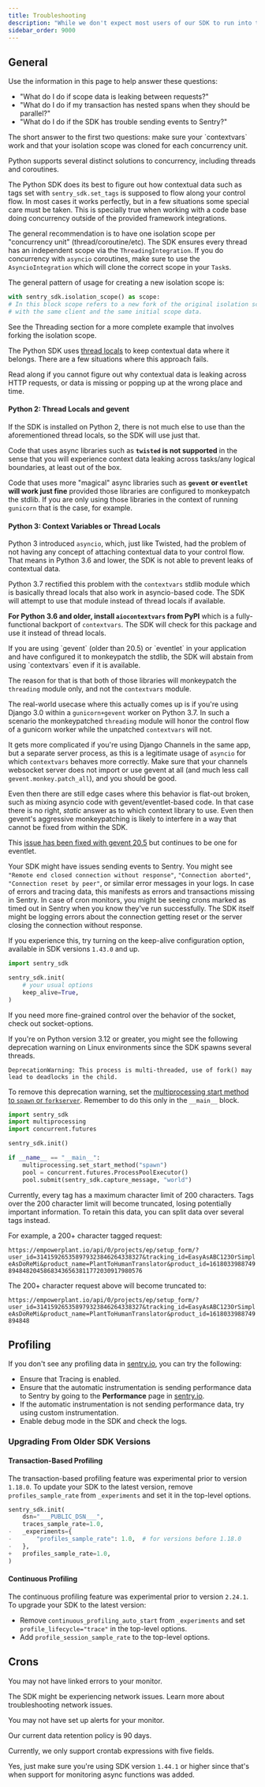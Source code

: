 ```yaml
---
title: Troubleshooting
description: "While we don't expect most users of our SDK to run into these issues, we document edge cases here."
sidebar_order: 9000
---
```


## General

Use the information in this page to help answer these questions:

- "What do I do if scope data is leaking between requests?"
- "What do I do if my transaction has nested spans when they should be parallel?"
- "What do I do if the SDK has trouble sending events to Sentry?"

<Expandable title="Addressing Concurrency Issues">
  The short answer to the first two questions: make sure your `contextvars` work and
  that your isolation scope was cloned for each concurrency unit.

  Python supports several distinct solutions to concurrency, including threads and
  coroutines.

  The Python SDK does its best to figure out how contextual data such as tags set
  with `sentry_sdk.set_tags` is supposed to flow along your control flow. In most
  cases it works perfectly, but in a few situations some special care must be
  taken. This is specially true when working with a code base doing concurrency
  outside of the provided framework integrations.

  The general recommendation is to have one isolation scope per "concurrency unit"
  (thread/coroutine/etc). The SDK ensures every thread has an independent scope via the `ThreadingIntegration`.
  If you do concurrency with `asyncio` coroutines, make sure to use the `AsyncioIntegration`
  which will clone the correct scope in your `Task`s.

  The general pattern of usage for creating a new isolation scope is:

  ```python
  with sentry_sdk.isolation_scope() as scope:
  # In this block scope refers to a new fork of the original isolation scope,
  # with the same client and the same initial scope data.
  ```

  See the <PlatformLink to="/integrations/default-integrations/#threading">Threading</PlatformLink> section
  for a more complete example that involves forking the isolation scope.
</Expandable>

<Expandable title="Context Variables vs Thread Locals">

  The Python SDK uses [thread locals](https://docs.python.org/3/library/threading.html#thread-local-data) to
  keep contextual data where it belongs. There are a few situations where this
  approach fails.

  Read along if you cannot figure out why contextual data is leaking across HTTP
  requests, or data is missing or popping up at the wrong place and time.

#### Python 2: Thread Locals and gevent

  If the SDK is installed on Python 2, there is not much else to use than the
  aforementioned thread locals, so the SDK will use just that.

  Code that uses async libraries such as **`twisted` is not supported** in the
  sense that you will experience context data leaking across tasks/any logical
  boundaries, at least out of the box.

  Code that uses more "magical" async libraries such as **`gevent` or `eventlet`
  will work just fine** provided those libraries are configured to monkeypatch
  the stdlib. If you are only using those libraries in the context of running
  `gunicorn` that is the case, for example.

#### Python 3: Context Variables or Thread Locals

  Python 3 introduced `asyncio`, which, just like Twisted, had the problem of not
  having any concept of attaching contextual data to your control flow. That
  means in Python 3.6 and lower, the SDK is not able to prevent leaks of
  contextual data.

  Python 3.7 rectified this problem with the `contextvars` stdlib module which is
  basically thread locals that also work in asyncio-based code. The SDK will
  attempt to use that module instead of thread locals if available.

  **For Python 3.6 and older, install `aiocontextvars` from PyPI** which is a
  fully-functional backport of `contextvars`. The SDK will check for this package
  and use it instead of thread locals.

</Expandable>

<Expandable title="Context Variables vs gevent/eventlet">
  If you are using `gevent` (older than 20.5) or `eventlet` in your application and
  have configured it to monkeypatch the stdlib, the SDK will abstain from using
  `contextvars` even if it is available.

  The reason for that is that both of those libraries will monkeypatch the
  `threading` module only, and not the `contextvars` module.

  The real-world usecase where this actually comes up is if you're using Django
  3.0 within a `gunicorn+gevent` worker on Python 3.7. In such a scenario the
  monkeypatched `threading` module will honor the control flow of a gunicorn
  worker while the unpatched `contextvars` will not.

  It gets more complicated if you're using Django Channels in the same app, but a
  separate server process, as this is a legitimate usage of `asyncio` for which
  `contextvars` behaves more correctly. Make sure that your channels websocket
  server does not import or use gevent at all (and much less call
  `gevent.monkey.patch_all`), and you should be good.

  Even then there are still edge cases where this behavior is flat-out broken,
  such as mixing asyncio code with gevent/eventlet-based code. In that case there
  is no right, _static_ answer as to which context library to use. Even then
  gevent's aggressive monkeypatching is likely to interfere in a way that cannot
  be fixed from within the SDK.

  This [issue has been fixed with gevent 20.5](https://github.com/gevent/gevent/issues/1407) but continues to be one for
  eventlet.
</Expandable>

<Expandable title="Network Issues">

Your SDK might have issues sending events to Sentry. You might see
`"Remote end closed connection without response"`, `"Connection aborted"`,
`"Connection reset by peer"`, or similar error messages in your logs.
In case of errors and tracing data, this manifests as errors and transactions
missing in Sentry. In case of cron monitors, you might be seeing crons
marked as timed out in Sentry when you know they've run successfully. The SDK
itself might be logging errors about the connection getting reset or the
server closing the connection without response.

If you experience this, try turning on the <PlatformLink to="/configuration/options/#keep-alive">keep-alive</PlatformLink> configuration option, available in SDK
versions `1.43.0` and up.

```python
import sentry_sdk

sentry_sdk.init(
    # your usual options
    keep_alive=True,
)
```

If you need more fine-grained control over the behavior of the socket, check out
<PlatformLink to="/configuration/options/#socket-options">socket-options</PlatformLink>.
</Expandable>

<Expandable title="Multiprocessing deprecation after Python 3.12">

If you're on Python version 3.12 or greater, you might see the following deprecation warning on Linux environments since the SDK spawns several threads.

```
DeprecationWarning: This process is multi-threaded, use of fork() may lead to deadlocks in the child.
```

To remove this deprecation warning, set the [multiprocessing start method to `spawn` or `forkserver`](https://docs.python.org/3.14/library/multiprocessing.html#contexts-and-start-methods).
Remember to do this only in the `__main__` block.

```python
import sentry_sdk
import multiprocessing
import concurrent.futures

sentry_sdk.init()

if __name__ == "__main__":
    multiprocessing.set_start_method("spawn")
    pool = concurrent.futures.ProcessPoolExecutor()
    pool.submit(sentry_sdk.capture_message, "world")
```
</Expandable>

<Expandable title="Why was my tag value truncated?">

  Currently, every tag has a maximum character limit of 200 characters. Tags over the 200 character limit will become truncated, losing potentially important information. To retain this data, you can split data over several tags instead.

  For example, a 200+ character tagged request:

  `https://empowerplant.io/api/0/projects/ep/setup_form/?user_id=314159265358979323846264338327&tracking_id=EasyAsABC123OrSimpleAsDoReMi&product_name=PlantToHumanTranslator&product_id=161803398874989484820458683436563811772030917980576`

  The 200+ character request above will become truncated to:

  `https://empowerplant.io/api/0/projects/ep/setup_form/?user_id=314159265358979323846264338327&tracking_id=EasyAsABC123OrSimpleAsDoReMi&product_name=PlantToHumanTranslator&product_id=1618033988749894848`

  <PlatformContent includePath="performance/control-data-truncation" />

</Expandable>


## Profiling

<Expandable title="Why am I not seeing any profiling data?">

If you don't see any profiling data in [sentry.io](https://sentry.io), you can try the following:

- Ensure that <PlatformLink to="/tracing/">Tracing is enabled</PlatformLink>.
- Ensure that the automatic instrumentation is sending performance data to Sentry by going to the **Performance** page in [sentry.io](https://sentry.io).
- If the automatic instrumentation is not sending performance data, try using <PlatformLink to="/tracing/instrumentation/custom-instrumentation">custom instrumentation</PlatformLink>.
- Enable <PlatformLink to="/configuration/options/#debug">debug mode</PlatformLink> in the SDK and check the logs.

### Upgrading From Older SDK Versions

#### Transaction-Based Profiling

The transaction-based profiling feature was experimental prior to version `1.18.0`. To update your SDK to the latest version, remove `profiles_sample_rate` from `_experiments` and set it in the top-level options.

```python diff
sentry_sdk.init(
    dsn="___PUBLIC_DSN___",
    traces_sample_rate=1.0,
-   _experiments={
-       "profiles_sample_rate": 1.0,  # for versions before 1.18.0
-   },
+   profiles_sample_rate=1.0,
)
```

#### Continuous Profiling

The continuous profiling feature was experimental prior to version `2.24.1`. To upgrade your SDK to the latest version:

- Remove `continuous_profiling_auto_start` from `_experiments` and set `profile_lifecycle="trace"` in the top-level options.
- Add `profile_session_sample_rate` to the top-level options.

</Expandable>


## Crons

<PlatformContent includePath="crons/troubleshooting" />

<Expandable title="Why aren't recurring job errors showing up on my monitor details page?">

  You may not have <PlatformLink to="/crons/#connecting-errors-to-cron-monitors">linked errors to your monitor</PlatformLink>.

</Expandable>

<Expandable title="Why are my monitors showing up as failed?">

  The SDK might be experiencing network issues. Learn more about <PlatformLink to="/troubleshooting/#network-issues">troubleshooting network issues</PlatformLink>.

</Expandable>

<Expandable title="Why am I not receiving alerts when my monitor fails?">

  You may not have <PlatformLink to="/crons/#alerts">set up alerts for your monitor</PlatformLink>.

</Expandable>

<Expandable title="What is the crons data retention policy for check-ins?">

  Our current data retention policy is 90 days.

</Expandable>

<Expandable title="Do you support a monitor schedule with a six-field crontab expression?">

  Currently, we only support crontab expressions with five fields.

</Expandable>

<Expandable title="Can I monitor async tasks as well?">

  Yes, just make sure you're using SDK version `1.44.1` or higher since that's when support for monitoring async functions was added.

</Expandable>
